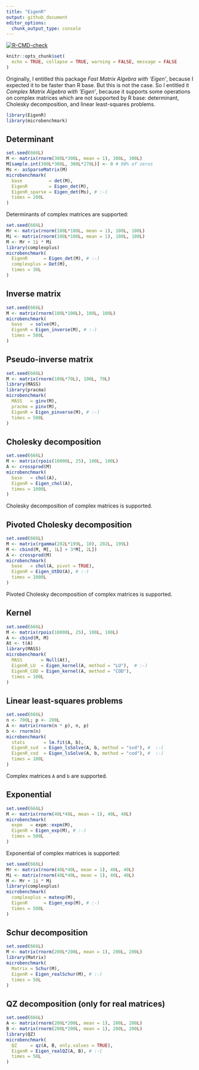---
title: "EigenR"
output: github_document
editor_options: 
  chunk_output_type: console
---

<!-- badges: start -->
[![R-CMD-check](https://github.com/stla/EigenR/actions/workflows/R-CMD-check.yaml/badge.svg)](https://github.com/stla/EigenR/actions/workflows/R-CMD-check.yaml)
<!-- badges: end -->

```{r setup, include=FALSE}
knitr::opts_chunk$set(
  echo = TRUE, collapse = TRUE, warning = FALSE, message = FALSE
)
```

Originally, I entitled this package *Fast Matrix Algebra with 'Eigen'*, because 
I expected it to be faster than R base. But this is not the case. So I entitled 
it *Complex Matrix Algebra with 'Eigen'*, because it supports some operations 
on complex matrices which are not supported by R base: determinant, Cholesky 
decomposition, and linear least-squares problems.

```{r packages}
library(EigenR)
library(microbenchmark)
```

## Determinant

```{r det_benchmark}
set.seed(666L)
M <- matrix(rnorm(300L*300L, mean = 1), 300L, 300L)
M[sample.int(300L*300L, 300L*270L)] <- 0 # 90% of zeros
Ms <- asSparseMatrix(M)
microbenchmark(
  base          = det(M),
  EigenR        = Eigen_det(M),
  EigenR_sparse = Eigen_det(Ms), # :-(
  times = 200L
)
```

Determinants of complex matrices are supported:

```{r det_cplx_benchmark}
set.seed(666L)
Mr <- matrix(rnorm(100L*100L, mean = 1), 100L, 100L)
Mi <- matrix(rnorm(100L*100L, mean = 1), 100L, 100L)
M <- Mr + 1i * Mi
library(complexplus)
microbenchmark(
  EigenR      = Eigen_det(M), # :-)
  complexplus = Det(M), 
  times = 30L
)
```

## Inverse matrix

```{r inverse_benchmark}
set.seed(666L)
M <- matrix(rnorm(100L*100L), 100L, 100L)
microbenchmark(
  base   = solve(M),
  EigenR = Eigen_inverse(M), # :-)
  times = 500L
)
```

## Pseudo-inverse matrix

```{r pseudoinverse_benchmark}
set.seed(666L)
M <- matrix(rnorm(100L*70L), 100L, 70L)
library(MASS)
library(pracma)
microbenchmark(
  MASS   = ginv(M),
  pracma = pinv(M),
  EigenR = Eigen_pinverse(M), # :-)
  times = 500L
)
```

## Cholesky decomposition

```{r chol_benchmark}
set.seed(666L)
M <- matrix(rpois(10000L, 25), 100L, 100L)
A <- crossprod(M)
microbenchmark(
  base   = chol(A),
  EigenR = Eigen_chol(A), 
  times = 1000L
)
```

Cholesky decomposition of complex matrices is supported.

## Pivoted Cholesky decomposition

```{r UtDU_benchmark, warning=FALSE}
set.seed(666L)
M <- matrix(rgamma(202L*199L, 10), 202L, 199L)
M <- cbind(M, M[, 1L] + 3*M[, 2L])
A <- crossprod(M)
microbenchmark(
  base   = chol(A, pivot = TRUE),
  EigenR = Eigen_UtDU(A), # :-)
  times = 1000L
)
```

Pivoted Cholesky decomposition of complex matrices is supported.

## Kernel

```{r kernel_benchmark}
set.seed(666L)
M <- matrix(rpois(10000L, 25), 100L, 100L)
A <- cbind(M, M)
At <- t(A)
library(MASS)
microbenchmark(
  MASS       = Null(At),
  EigenR_LU  = Eigen_kernel(A, method = "LU"),  # :-)
  EigenR_COD = Eigen_kernel(A, method = "COD"), 
  times = 100L
)
```

## Linear least-squares problems

```{r lsSolve_benchmark}
set.seed(666L)
n <- 700L; p <- 200L
A <- matrix(rnorm(n * p), n, p)
b <- rnorm(n)
microbenchmark(
  stats       = lm.fit(A, b),
  EigenR_svd  = Eigen_lsSolve(A, b, method = "svd"), #  :-(
  EigenR_cod  = Eigen_lsSolve(A, b, method = "cod"), #  :-)
  times = 100L
)
```

Complex matrices `A` and `b` are supported.

## Exponential

```{r exp_benchmark}
set.seed(666L)
M <- matrix(rnorm(40L*40L, mean = 1), 40L, 40L)
microbenchmark(
  expm   = expm::expm(M),
  EigenR = Eigen_exp(M), # :-)
  times = 500L
)
```

Exponential of complex matrices is supported:

```{r exp_cplx_benchmark}
set.seed(666L)
Mr <- matrix(rnorm(40L*40L, mean = 1), 40L, 40L)
Mi <- matrix(rnorm(40L*40L, mean = 1), 40L, 40L)
M <- Mr + 1i * Mi
library(complexplus)
microbenchmark(
  complexplus = matexp(M), 
  EigenR      = Eigen_exp(M), # :-)
  times = 500L
)
```

## Schur decomposition

```{r schur_real}
set.seed(666L)
M <- matrix(rnorm(200L*200L, mean = 1), 200L, 200L)
library(Matrix)
microbenchmark(
  Matrix = Schur(M), 
  EigenR = Eigen_realSchur(M), # :-)
  times = 50L
)
```

## QZ decomposition (only for real matrices)

```{r QZ_real}
set.seed(666L)
A <- matrix(rnorm(200L*200L, mean = 1), 200L, 200L)
B <- matrix(rnorm(200L*200L, mean = 1), 200L, 200L)
library(QZ)
microbenchmark(
  QZ     = qz(A, B, only.values = TRUE), 
  EigenR = Eigen_realQZ(A, B), # :-(
  times = 50L
)
```
